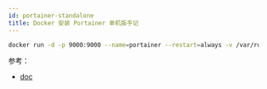 ```yaml
---
id: portainer-standalone
title: Docker 安装 Portainer 单机版手记
---
```


```bash
docker run -d -p 9000:9000 --name=portainer --restart=always -v /var/run/docker.sock:/var/run/docker.sock -v portainer_data:/data portainer/portainer
```

参考：

- [doc](https://docs.portainer.io/v/be-2.7/start/install/server/docker/linux)
